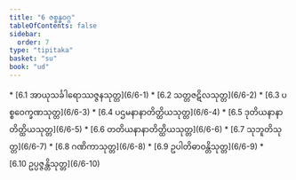 ```yaml
---
title: "6 ဇစ္စန္ဓဝဂ္ဂ"
tableOfContents: false
sidebar:
  order: 7
type: "tipitaka"
basket: "su"
book: "ud"
---
```



<DynamicBreadcrumb />



<TableOfContents book="ud" section="6">
* [6.1 အာယုသင်္ခါရောဿဇ္ဇနသုတ္တ](6/6-1)
* [6.2 သတ္တဇဋိလသုတ္တ](6/6-2)
* [6.3 ပစ္စဝေက္ခဏသုတ္တ](6/6-3)
* [6.4 ပဌမနာနာတိတ္ထိယသုတ္တ](6/6-4)
* [6.5 ဒုတိယနာနာတိတ္ထိယသုတ္တ](6/6-5)
* [6.6 တတိယနာနာတိတ္ထိယသုတ္တ](6/6-6)
* [6.7 သုဘူတိသုတ္တ](6/6-7)
* [6.8 ဂဏိကာသုတ္တ](6/6-8)
* [6.9 ဥပါတိဓာဝန္တိသုတ္တ](6/6-9)
* [6.10 ဥပ္ပဇ္ဇန္တိသုတ္တ](6/6-10)
</TableOfContents>
